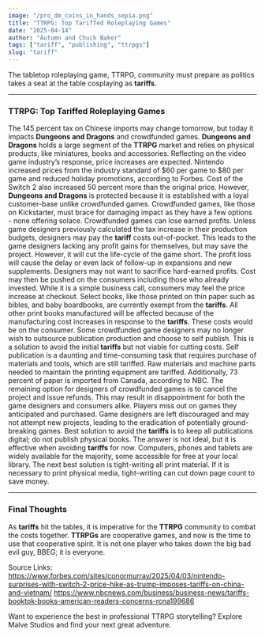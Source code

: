 ```yaml
---
image: "/pro_dm_coins_in_hands_sepia.png"
title: "TTRPG: Top Tariffed Roleplaying Games"
date: "2025-04-14"
author: "Autumn and Chuck Baker"
tags: ["tariff", "publishing", "ttrpgs"]
slug: "tariff"
---
```


The tabletop roleplaying game, TTRPG, community must prepare as politics takes a seat at the table cosplaying as <strong>tariffs</strong>.

---

<h3><strong>TTRPG: Top Tariffed Roleplaying Games</strong></h3>
The 145 percent tax on Chinese imports may change tomorrow, but today it impacts <strong>Dungeons and Dragons</strong> and crowdfunded games. 
<strong>Dungeons and Dragons</strong> holds a large segment of the <strong>TTRPG</strong> market and relies on physical products, like miniatures, books and accessories. Reflecting on the video game industry’s response, price increases are expected.
Nintendo increased prices from the industry standard of $60 per game to $80 per game and reduced holiday promotions, according to Forbes. Cost of the Switch 2 also increased 50 percent more than the original price. 
However, <strong>Dungeons and Dragons</strong> is protected because it is established with a loyal customer-base unlike crowdfunded games. Crowdfunded games, like those on Kickstarter, must brace for damaging impact as they have a few options - none offering solace. 
Crowdfunded games can lose earned profits. Unless game designers previously calculated the tax increase in their production budgets, designers may pay the <strong>tariff</strong> costs out-of-pocket. This leads to the game designers lacking any profit gains for themselves, but may save the project. However, it will cut the life-cycle of the game short. The profit loss will cause the delay or even lack of follow-up in expansions and new supplements.  
Designers may not want to sacrifice hard-earned profits. Cost may then be pushed on the consumers including those who already invested. While it is a simple business call, consumers may feel the price increase at checkout. 
Select books, like those printed on thin paper such as bibles, and baby boardbooks, are currently exempt from the <strong>tariffs</strong>. All other print books manufactured will be affected because of the manufacturing cost increases in response to the <strong>tariffs</strong>. These costs would be on the consumer.
Some crowdfunded game designers may no longer wish to outsource publication production and choose to self publish. This is a solution to avoid the initial <strong>tariffs</strong> but not viable for cutting costs. Self publication is a daunting and time-consuming task that requires purchase of materials and tools, which are still tariffed. 
Raw materials and machine parts needed to maintain the printing equipment are tariffed. Additionally, 73 percent of paper is imported from Canada, according to NBC. 
The remaining option for designers of crowdfunded games is to cancel the project and issue refunds. This may result in disappointment for both the game designers and consumers alike. Players miss out on games they anticipated and purchased. Game designers are left discouraged and may not attempt new projects, leading to the eradication of potentially ground-breaking games. 
Best solution to avoid the <strong>tariffs</strong> is to keep all publications digital; do not publish physical books. The answer is not ideal, but it is effective when avoiding <strong>tariffs</strong> for now. Computers, phones and tablets are widely available for the majority, some accessible for free at your local library. 
The next best solution is tight-writing all print material. If it is necessary to print physical media, tight-writing can cut down page count to save money. 


---

<h3><strong>Final Thoughts</strong></h3> As <strong>tariffs</strong> hit the tables, it is imperative for the <strong>TTRPG</strong> community to combat the costs together. <strong>TTRPGs</strong> are cooperative games, and now is the time to use that cooperative spirit. It is not one player who takes down the big bad evil guy, BBEG; it is everyone. 
  
Source Links:
https://www.forbes.com/sites/conormurray/2025/04/03/nintendo-surprises-with-switch-2-price-hike-as-trump-imposes-tariffs-on-china-and-vietnam/
https://www.nbcnews.com/business/business-news/tariffs-booktok-books-american-readers-concerns-rcna199686

Want to experience the best in professional TTRPG storytelling? Explore Malve Studios and find your next great adventure.


